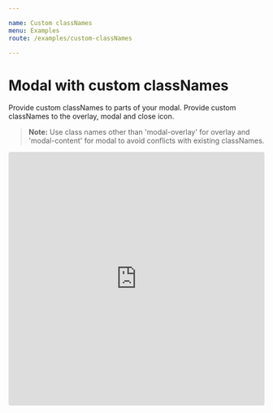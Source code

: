 ```yaml
---

name: Custom classNames
menu: Examples
route: /examples/custom-classNames

---
```


# Modal with custom classNames

Provide custom classNames to parts of your modal. Provide custom classNames to the overlay, modal and close icon.

>**Note:** Use class names other than 'modal-overlay' for overlay and 'modal-content' for modal to avoid conflicts with existing classNames.



<iframe
     src="https://codesandbox.io/embed/focused-brattain-ycf95?fontsize=14&hidenavigation=1&theme=dark"
     style="width:100%; height:500px; border:0; border-radius: 4px; overflow:hidden;"
     title="focused-brattain-ycf95"
     allow="geolocation; microphone; camera; midi; vr; accelerometer; gyroscope; payment; ambient-light-sensor; encrypted-media; usb"
     sandbox="allow-modals allow-forms allow-popups allow-scripts allow-same-origin"
   ></iframe>

